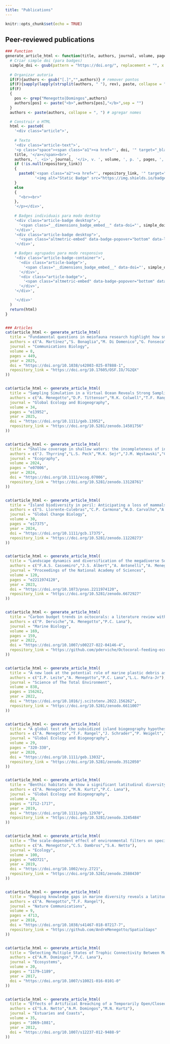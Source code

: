 ```yaml
---
title: "Publications"
---
```


```r
knitr::opts_chunk$set(echo = TRUE)


```


<!-- Comandos para estruturar a página -->

<style>

/* Layout padrão: texto e dois badges em três colunas */

.article {
  display: grid;
  grid-template-columns: 1fr auto auto;
  grid-column-gap: 2.5em;
  margin-bottom: 1.5em;
  align-items: start;
  max-width: 100%;
}

/* Texto da publicação */
.article-text {
  margin-right: 1em;
}

/* Badge individuais */
.article-badges {
    display: flex;
    justify-content: space-around;
    gap: 1em;
    margin-top: 0.3em;
    margin-bottom: 1.8em;
}

/* Esconde o container que só será usado em modo responsivo */
.article-badge-container {
  display: none;
}

.article-badge.desktop {
  display: block;
}


/* RESPONSIVO: texto em cima, badges lado a lado abaixo */
@media screen and (max-width: 768px) {
  .article {
    display: flex;
    flex-direction: column;
    gap: 1em;
  }

  .article-text {
    width: 100%;
  }
  
  .article-text p {
    margin-bottom: 0.3em;
  }

  .article-badge-container {
    display: flex;
    justify-content: space-around;
    gap: 1em;
    width: 100%;
    margin-top: -0.3em;   /* aproxima os badges do texto */
    margin-bottom: 4em; 
  }

/* Esconde os badges individuais do modo desktop */
  .article-badge.desktop {
    display: none;
  }
}


/* Estilos adicionais */
span.a1 {
  color: #003366;
  font-size: 20px;
}

span.a2 {
  color: #000066;
  line-height: 250%;
  vertical-align: bottom;
  opacity: 0.5;
}

.a2:hover {
  opacity: 1.0 !important;
}

a:link {
  border: none;
  text-decoration: none;
}

a:hover {
  color: grey;
  border-bottom: none !important;
}

p.space {
  line-height: 125%;
  font-size: 15px;
  text-align: justify;
}
</style>


<!-- Comando necessário para visualizar o badge do dimensions e altmetrics -->
<script async src="https://badge.dimensions.ai/badge.js" charset="utf-8"></script>

<script type='text/javascript' src='https://d1bxh8uas1mnw7.cloudfront.net/assets/embed.js'></script>


<!-- 
Este texto está comentado 
e não aparecerá no HTML gerado 
-->


<!--
## Preprints

```r

### Function
generate_article_html <- function(title, authors, journal, 
year, doi, repository_link = NULL) {
  # Criar simple doi (para badges)
  simple_doi <- gsub(pattern = "https://doi.org/", replacement = "", x = doi)
  
  # Organizar autoria
  if(F){authors <- gsub("[.]","",authors)} # remover pontos
  if(F){sapply(lapply(strsplit(authors, " "), rev), paste, collapse = " ")} # inverter ordem do sobrenome
  if(F)
  {
    pos <- grep("Menegotto|Domingos",authors)
    authors[pos] <- paste("<b>",authors[pos],"</b>",sep = "")
  }
  authors <- paste(authors, collapse = ", ") # agregar nomes

  # Construir o HTML
  html <- paste0(
    '<div class="article">',
    '<p class="space"><span class="a1"><a href="', doi, '" target="_blank">',
    title, '</a></span><br>',
    authors, '. <i>', journal, '</i>, ', year, '.<br>',
    if (!is.null(repository_link))
    {
      paste0('<span class="a2"><a href="', repository_link, '" target="_blank">',
             '<img alt="Static Badge" src="https://img.shields.io/badge/Open_Research-blue"></a></span>')
    }
    else
    {
      "<br><br>"
    },
    '</p>',
    '<span class="__dimensions_badge_embed__" data-doi="', simple_doi, '" data-style="small_circle"></span>',
    '<span class="altmetric-embed" data-badge-popover="bottom" data-link-target="_blank" data-badge-type="donut" data-doi="', simple_doi, '"></span>',
    '</div>'
  )
  return(html)
}


### Articles
cat(article_html <- generate_article_html(
  title = "Fundamental questions in meiofauna—how small but ubiquitous animals can help to better understand Nature",
  authors = c("A. Martínez","S. Bonaglia","M. Di Domenico","G. Fonseca","J. Ingels","K.M. Jörger","C. Laumer","F. Leasi","D. Zeppilli","E. Baldrighi","H. Bik","D. Cepeda","M. Curini-Galletti","A.D. Cutter","G. Santos","S. Fattorini","D. Frisch","S. Gollner","U. Jondelius","A. Kerbl","K.M. Kocot","N. Majdi","S. Mammola","J.M. Martín-Durán","A. Menegotto","P.A. Montagna","F.J.A. Nascimento","N. Puilandre","A. Rognant","N. Sánchez","I. Santos","A. Schmidt-Rhaesa","M. Schratzberger","F. Semprucci","M. Shimabukuro","P.J. Somerfield","T.H. Struck","M.V. Sørensen","A. Wallberg","K. Worsaae","H. Yamasaki","D. Fontaneto"),
  journal = "EcoEvoRxiv",
  year = 2023,
  doi = "https://doi.org/10.32942/X2WP43",
  repository_link = "https://osf.io/3jgf8/"
))
```
-->


## Peer-reviewed publications

```r

### Function
generate_article_html <- function(title, authors, journal, volume, pages, year, doi, repository_link = NULL) {
  # Criar simple doi (para badges)
  simple_doi <- gsub(pattern = "https://doi.org/", replacement = "", x = doi)
  
  # Organizar autoria
  if(F){authors <- gsub("[.]","",authors)} # remover pontos
  if(F){sapply(lapply(strsplit(authors, " "), rev), paste, collapse = " ")}   # inverter ordem do sobrenome
  if(F)
  {
    pos <- grep("Menegotto|Domingos",authors)
    authors[pos] <- paste("<b>",authors[pos],"</b>",sep = "")
  }
  authors <- paste(authors, collapse = ", ") # agregar nomes

  # Construir o HTML
  html <- paste0(
    '<div class="article">',
    
    # Texto
    '<div class="article-text">',
    '<p class="space"><span class="a1"><a href="', doi, '" target="_blank">',
    title, '</a></span><br>',
    authors, '. <i>', journal, '</i>, v. ', volume, ', p. ', pages, ', ', year, '.<br>',
    if (!is.null(repository_link))
    {
      paste0('<span class="a2"><a href="', repository_link, '" target="_blank">',
             '<img alt="Static Badge" src="https://img.shields.io/badge/Open_Research-blue"></a></span>')
    }
    else
    {
      "<br><br>"
    },
    '</p></div>',
    
    # Badges individuais para modo desktop
    '<div class="article-badge desktop">',
      '<span class="__dimensions_badge_embed__" data-doi="', simple_doi, '" data-style="small_circle"></span>',
    '</div>',
    '<div class="article-badge desktop">',
      '<span class="altmetric-embed" data-badge-popover="bottom" data-link-target="_blank" data-badge-type="donut" data-doi="', simple_doi, '"></span>',
    '</div>',

    # Badges agrupados para modo responsivo
    '<div class="article-badge-container">',
      '<div class="article-badge">',
        '<span class="__dimensions_badge_embed__" data-doi="', simple_doi, '" data-style="small_circle"></span>',
      '</div>',
      '<div class="article-badge">',
        '<span class="altmetric-embed" data-badge-popover="bottom" data-link-target="_blank" data-badge-type="donut" data-doi="', simple_doi, '"></span>',
      '</div>',
    '</div>',

    '</div>'
  )
  return(html)
}


### Articles
cat(article_html <- generate_article_html(
  title = "Fundamental questions in meiofauna research highlight how small but ubiquitous animals can improve our understanding of Nature",
  authors = c("A. Martínez","S. Bonaglia","M. Di Domenico","G. Fonseca","J. Ingels","K.M. Jörger","C. Laumer","F. Leasi","D. Zeppilli","E. Baldrighi","H. Bik","D. Cepeda","M. Curini-Galletti","A.D. Cutter","G. Santos","S. Fattorini","D. Frisch","S. Gollner","U. Jondelius","A. Kerbl","K.M. Kocot","N. Majdi","S. Mammola","J.M. Martín-Durán","A. Menegotto","P.A. Montagna","F.J.A. Nascimento","N. Puillandre","A. Rognant","N. Sánchez","I.R. Santos","A. Schmidt-Rhaesa","M. Schratzberger","F. Semprucci","M. Shimabukuro","P.J. Somerfield","T.H. Struck","M.V. Sørensen","A. Wallberg","K. Worsaae","H. Yamasaki","D. Fontaneto"),
  journal = "Communications Biology",
  volume = 8,
  pages = 449,
  year = 2025,
  doi = "https://doi.org/10.1038/s42003-025-07888-1",
  repository_link = "https://doi.org/10.17605/OSF.IO/7G2QX"
))


cat(article_html <- generate_article_html(
  title = "Sampling Simulation in a Virtual Ocean Reveals Strong Sampling Effect in Marine Diversity Patterns",
  authors = c("A. Menegotto","D.P. Tittensor","R.K. Colwell","T.F. Rangel"),
  journal = "Global Ecology and Biogeography",
  volume = 34,
  pages = "e13952",
  year = 2025,
  doi = "https://doi.org/10.1111/geb.13952",
  repository_link = "https://doi.org/10.5281/zenodo.14501756"
))


cat(article_html <- generate_article_html(
  title = "Shallow coverage in shallow waters: the incompleteness of intertidal species inventories in biodiversity database records",
  authors = c("J. Thyrring","L.S. Peck","M.K. Sejr","J.M. Węsławski","C.D.G. Harley","A. Menegotto"),
  journal = "Ecography",
  volume = 2024,
  pages = "e07006",
  year = 2024,
  doi = "https://doi.org/10.1111/ecog.07006",
  repository_link = "https://doi.org/10.5281/zenodo.13128761"
))


cat(article_html <- generate_article_html(
  title = "Island biodiversity in peril: Anticipating a loss of mammals' functional diversity with future species extinctions",
  authors = c("S. Llorente-Culebras","C.P. Carmona","W.D. Carvalho","A. Menegotto","R. Molina-Venegas","R.J. Ladle","A.M.C. Santos"),
  journal = "Global Change Biology",
  volume = 30,
  pages = "e17375",
  year = 2024,
  doi = "https://doi.org/10.1111/gcb.17375",
  repository_link = "https://doi.org/10.5281/zenodo.11220273"
))


cat(article_html <- generate_article_html(
  title = "Landscape dynamics and diversification of the megadiverse South American freshwater fish fauna",
  authors = c("F.A.S. Cassemiro","J.S. Albert","A. Antonelli","A. Menegotto","R.O. Wüest","F. Cerezer","M.T.P. Coelho","R.E. Reis","M. Tan","V. Tagliacollo","D. Bailly","V.F.B. Silva","A. Frota","W.J. Graça","R. Ré","T. Ramos","A.G. Oliveira","M.S. Dias","R.K. Colwell","T.F. Rangel","C.H. Graham"),
  journal = "Proceedings of the National Academy of Sciences",
  volume = 120,
  pages = "e2211974120",
  year = 2023,
  doi = "https://doi.org/10.1073/pnas.2211974120",
  repository_link = "https://doi.org/10.5281/zenodo.6672927"
))


cat(article_html <- generate_article_html(
  title = "Carbon budget trends in octocorals: a literature review with data reassessment and a conceptual framework to understand their resilience to environmental changes",
  authors = c("P. Derviche","A. Menegotto","P.C. Lana"),
  journal = "Marine Biology",
  volume = 169,
  pages = 159,
  year = 2022,
  doi = "https://doi.org/10.1007/s00227-022-04146-4",
  repository_link = "https://github.com/pderviche/Octocoral-feeding-ecology"
))


cat(article_html <- generate_article_html(
  title = "A new look at the potential role of marine plastic debris as a global vector of toxic benthic algae",
  authors = c("I.P. Leite","A. Menegotto","P.C. Lana","L.L. Mafra-Jr"),
  journal = "Science of The Total Environment",
  volume = 838,
  pages = 156262,
  year = 2022,
  doi = "https://doi.org/10.1016/j.scitotenv.2022.156262",
  repository_link = "https://doi.org/10.5281/zenodo.6611007"
))


cat(article_html <- generate_article_html(
  title = "A global test of the subsidized island biogeography hypothesis",
  authors = c("A. Menegotto","T.F. Rangel","J. Schrader","P. Weigelt","H. Kreft"),
  journal = "Global Ecology and Biogeography",
  volume = 29,
  pages = "320-330",
  year = 2020,
  doi = "https://doi.org/10.1111/geb.13032",
  repository_link = "https://doi.org/10.5281/zenodo.3512050"
))


cat(article_html <- generate_article_html(
  title = "Benthic habitats do show a significant latitudinal diversity gradient: A comment on Kinlock et al. (2018)",
  authors = c("A. Menegotto","M.N. Kurtz","P.C. Lana"),
  journal = "Global Ecology and Biogeography",
  volume = 28,
  pages = "1712-1717",
  year = 2019,
  doi = "https://doi.org/10.1111/geb.12970",
  repository_link = "https://doi.org/10.5281/zenodo.3245484"
))


cat(article_html <- generate_article_html(
  title = "The scale‐dependent effect of environmental filters on species turnover and nestedness in an estuarine benthic community",
  authors = c("A. Menegotto","C.S. Dambros","S.A. Netto"),
  journal = "Ecology",
  volume = 100,
  pages = "e02721",
  year = 2019,
  doi = "https://doi.org/10.1002/ecy.2721",
  repository_link = "https://doi.org/10.5281/zenodo.2588430"
))


cat(article_html <- generate_article_html(
  title = "Mapping knowledge gaps in marine diversity reveals a latitudinal gradient of missing species richness",
  authors = c("A. Menegotto","T.F. Rangel"),
  journal = "Nature Communications",
  volume = 9,
  pages = 4713,
  year = 2018,
  doi = "https://doi.org/10.1038/s41467-018-07217-7",
  repository_link = "https://github.com/AndreMenegotto/SpatialGaps"
))


cat(article_html <- generate_article_html(
  title = "Detecting Multiple States of Trophic Connectivity Between Mangroves and Salt Marshes",
  authors = c("A.M. Domingos","P.C. Lana"),
  journal = "Ecosystems",
  volume = 20,
  pages = "1179–1189",
  year = 2017,
  doi = "https://doi.org/10.1007/s10021-016-0101-0"
))


cat(article_html <- generate_article_html(
  title = "Effects of Artificial Breaching of a Temporarily Open/Closed Estuary on Benthic Macroinvertebrates (Camacho Lagoon, Southern Brazil)",
  authors = c("S.A. Netto","A.M. Domingos","M.N. Kurtz"),
  journal = "Estuaries and Coasts",
  volume = 35,
  pages = "1069–1081",
  year = 2012,
  doi = "https://doi.org/10.1007/s12237-012-9488-9"
))

```

<p>

<!-- Fim -->